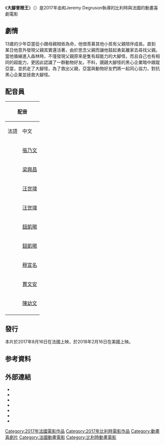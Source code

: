 {{noteTA
|G1=Show
|G2=Movie
}}
{{Infobox film
| name =  大腳冒險王
| original_name = {{lang|fr|''Bigfoot Junior''}}
| image = 大腳冒險王.jpg
| caption  = 電影海報
| director = {{link-en|班·史塔森|Ben Stassen}}<br />Jeremy Degruson
| producer =  Gina Gallo<br />Mimi Maynard<br />Domonic Paris<br />Ben Stassen<br />Caroline Van Iseghem<br />Steve Waterman
| writer   = {{link-en|鮑伯·巴倫|Bob Barlen}}<br />{{link-en|卡爾·布倫克爾|Cal Brunker}}
| based on =
| starring =  
| music = {{link-en|Puggy|Puggy}}
| cinematography = {{link-en|班·史塔森|Ben Stassen}}<br />Jeremy Degruson
| editing = 	
| production companies = {{link-en|nWave Pictures|nWave Pictures}}<br />[[頻道製片公司|頻道製片公司]]
| distributor   = [[頻道製片公司|頻道製片公司]]（法國）
| released = {{Film date|2017|8|16|法國、比利時|2018|2|16|美國}}
| runtime = 92分鐘
| country =  {{BEL}}<br />{{FRA}}
| language = [[法語|法語]]
| preceded_by = 
| followed_by = 《[[森林特攻隊：大腳丫家族|森林特攻隊：大腳丫家族]]》
| budget = 2000萬美元
| gross  = 4704萬美元<ref name="BOM">{{cite web|url=https://www.boxofficemojo.com/release/rl3120858625/weekend/|title=Son of Bigfoot|publisher=[[Box_Office_Mojo|Box Office Mojo]]|accessdate=2017-08-16|archive-date=2021-05-18|archive-url=https://web.archive.org/web/20210518055241/https://www.boxofficemojo.com/release/rl3120858625/weekend/|dead-url=no}}</ref>
| cn_name = 我的爸爸是森林之王
| hk_name = 
| tw_name = 大腳冒險王
| sg_name = 
}}
《'''大腳冒險王'''》（{{lang-en|'''''The Son of Bigfoot'''''}}）是2017年由{{link-en|班·史塔森|Ben Stassen}}和Jeremy Degruson執導的比利時與法國的動畫喜劇電影

== 劇情 ==
13歲的少年亞當從小跟母親相依為命，他很羨慕其他小孩有父親陪伴成長。直到某日他意外發現父親其實還活著，由於思念父親而讓他鼓起勇氣離家去尋找父親。當他循線進入森林時，不僅發現父親原來是隻有超能力的大腳怪，而且自己也有相同的超能力，更因此認識了一群動物好友。不料，覬覦大腳怪的黑心企業暗中跟蹤亞當，並抓走了大腳怪，為了救出父親，亞當與動物好友們將一起同心協力，對抗黑心企業並拯救大腳怪。

== 配音員 ==
{| class="wikitable"
!colspan=2|配音
!rowspan=2|角色
|-
!法語
!中文
|-
|
|[[張乃文_(配音員)|張乃文]]
|亞當.哈里森
|-
|{{Link-fr|亞歷克西斯·維克多|Alexis Victor}}
|[[梁興昌|梁興昌]]
|大腳怪，亞當的爸爸
|-
|
|[[汪世瑋|汪世瑋]]
|雪麗，亞當的媽媽
|-
|
|[[汪世瑋|汪世瑋]]
|佳佳（母浣熊）
|-
|
|[[鈕凱暘|鈕凱暘]]
|向錢看博士
|-
|
|[[鈕凱暘|鈕凱暘]]
|崔普（公浣熊）
|-
|
|[[穆宣名|穆宣名]]
|蒂娜（松鼠）
|-
|
|[[賈文安|賈文安]]
|史帝（鳥）
|-
|
|[[陳幼文|陳幼文]]
|威伯（熊）
|-
|}

== 發行 ==
本片於2017年8月16日在法國上映，於2018年2月16日在美國上映。
== 参考資料 ==
{{Reflist|30em|refs}}
== 外部連結 ==
* {{IMDb title|tt5715410}}
* {{amg movie|673141}}
* {{rotten-tomatoes|son_of_bigfoot}}
* {{mojo title|5715410}}
* {{metacritic film|son-of-bigfoot}}
* {{douban|27046450}}
* {{Mtime|250337}}

[[Category:2017年法國電影作品|Category:2017年法國電影作品]]
[[Category:2017年比利時電影作品|Category:2017年比利時電影作品]]
[[Category:動畫喜劇片|Category:動畫喜劇片]]
[[Category:法國動畫電影|Category:法國動畫電影]]
[[Category:比利時動畫電影|Category:比利時動畫電影]]